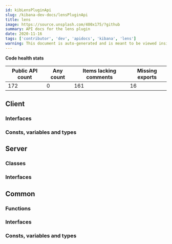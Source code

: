 ```yaml
---
id: kibLensPluginApi
slug: /kibana-dev-docs/lensPluginApi
title: lens
image: https://source.unsplash.com/400x175/?github
summary: API docs for the lens plugin
date: 2020-11-16
tags: ['contributor', 'dev', 'apidocs', 'kibana', 'lens']
warning: This document is auto-generated and is meant to be viewed inside our experimental, new docs system. Reach out in #docs-engineering for more info.
---
```







**Code health stats**

| Public API count  | Any count | Items lacking comments | Missing exports | 
|-------------------|-----------|------------------------|-----------------|
| 172 | 0 | 161 | 16 |

## Client

### Interfaces
<DocDefinitionList data={lensObj.client.interfaces}/>

### Consts, variables and types
<DocDefinitionList data={lensObj.client.misc}/>

## Server

### Classes
<DocDefinitionList data={lensObj.server.classes}/>

### Interfaces
<DocDefinitionList data={lensObj.server.interfaces}/>

## Common

### Functions
<DocDefinitionList data={lensObj.common.functions}/>

### Interfaces
<DocDefinitionList data={lensObj.common.interfaces}/>

### Consts, variables and types
<DocDefinitionList data={lensObj.common.misc}/>

